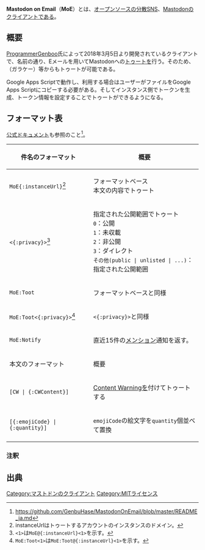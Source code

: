 {{Infobox software
| Name = {{Ruby|'''M'''astodon '''o'''n '''E'''mail|マストドン オン イーメール}}
<!--| Image = -->
| Developer = [[ProgrammerGenboo]]
| SourceCode = [https://github.com/GenbuHase/MastodonOnEmail GitHub]
| Platform = Google Apps Script
| ProgrammingLanguage = JavaScript
| Launch = 2018年3月5日
<!--| Kifu = -->
| License = [[MITライセンス]]
<!--| Web = -->
<!--| Download = -->
}}'''Mastodon on Email'''（'''MoE'''）とは、[[オープンソース]]の[[分散SNS]]、[[Mastodon]]のクライアントである。

== 概要 ==
[[ProgrammerGenboo]]氏によって2018年3月5日より開発されているクライアントで、名前の通り、Eメールを用いてMastodonへの[[トゥート]]を行う。そのため、{{Jawp|フィーチャー・フォン}}（ガラケー）等からもトゥートが可能である。

Google Apps Scriptで動作し、利用する場合はユーザーがファイルをGoogle Apps Scriptにコピーする必要がある。そしてインスタンス側でトークンを生成、トークン情報を設定することでトゥートができるようになる。

== フォーマット表 ==
[https://github.com/GenbuHase/MastodonOnEmail/blob/master/README_ja.md 公式ドキュメント]も参照のこと<ref>https://github.com/GenbuHase/MastodonOnEmail/blob/master/README_ja.md</ref>。
{| class="wikitable"
|-
! scope="col"| 件名のフォーマット
! scope="col"| 概要
|-
| <code>MoE{:instanceUrl}</code><ref group="注釈">instanceUrlはトゥートするアカウントのインスタンスのドメイン。</ref> 
| フォーマットベース<br />本文の内容でトゥート
|-
| <code><nowiki><{:privacy}></nowiki></code><ref group="注釈"><code><nowiki><1></nowiki></code>は<code><nowiki>MoE@{:instanceUrl}<1></nowiki></code>を示す。</ref>
| 指定された公開範囲でトゥート<br /><code>0</code>：公開<br /><code>1</code>：未収載<br /><code>2</code>：非公開<br /><code>3</code>：ダイレクト<br /><code><nowiki>その他(public | unlisted | ...)</nowiki></code>：指定された公開範囲
|-
| <code><nowiki>MoE:Toot</nowiki></code>
| フォーマットベースと同様
|-
| <code><nowiki>MoE:Toot<{:privacy}></nowiki></code><ref group="注釈"><code><nowiki>MoE:Toot<1></nowiki></code>は<code><nowiki>MoE:Toot@{:instanceUrl}<1></nowiki></code>を示す。</ref>
| <code><nowiki><{:privacy}></nowiki></code>と同様
|-
| <code>MoE:Notify</code>
| 直近15件の[[メンション]]通知を返す。
|-
! scope="col"| 本文のフォーマット
! scope="col"| 概要
|-
| <code><nowiki>[CW | {:CWContent}]</nowiki></code>
| [[Content Warning]]を付けてトゥートする
|-
| <code><nowiki>[{:emojiCode} | {:quantity}]</nowiki></code>
| <code>emojiCode</code>の絵文字を<code>quantity</code>個並べて置換
|}
=== 注釈 ===
<references group="注釈" />

== 出典 ==
<references />

[[Category:マストドンのクライアント]]
[[Category:MITライセンス]]